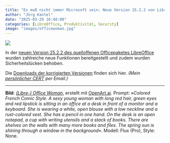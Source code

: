 ```yaml
---
title: "Es muß nicht immer Microsoft sein: Neue Version 25.2.2 von LibreOffice"
author: "Jörg Kantel"
date: "2025-03-29 16:40:00"
categories: [LibreOffice, Produktivität, Security]
image: "images/officewoman.jpg"
---
```


[![](images/officewoman-b.jpg)](https://www.flickr.com/photos/schockwellenreiter/54356593908/)

In der [neuen Version 25.2.2 des quelloffenen Officepaketes LibreOffice](https://blog.documentfoundation.org/blog/2025/03/27/libreoffice-25-2-2-and-24-8-6/) wurden zahlreiche neue Funktionen bereitgestellt und zudem wurden Sicherheitslücken behoben. 

Die [Downloads der korrigierten Versionen](https://www.libreoffice.org/download/download-libreoffice/?type=mac-x86_64&version=25.2.2&lang=de) finden sich hier. *(Mein [persönlicher CERT](https://wwwuser.gwdguser.de/~mreiman1/) per Email.)*

---

**Bild**: *[(Libre-) Office Woman](https://www.flickr.com/photos/schockwellenreiter/54356593908/)*, erstellt mit [OpenArt.ai](https://openart.ai/home). Prompt: »*Colored French Comic Style. A sexy young woman with long red hair, green eyes and red lipstick is sitting in an office at a desk in front of a monitor and a keyboard. She is wearing a white, open blouse with a low neckline and a rust-colored vest. She has a pencil in one hand. On the desk is an open notepad, a cup with writing utensils and a stack of books. There are shelves on the walls with many more books and files. The spring sun is shining through a window in the background*«. Modell: Flux (Pro), Style: None.

